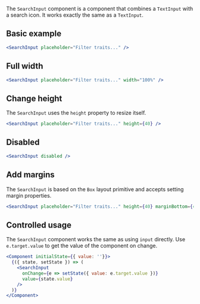
The `SearchInput` component is a component that combines a `TextInput` with a search icon.
It works exactly the same as a `TextInput`.


## Basic example

```jsx
<SearchInput placeholder="Filter traits..." />
```

## Full width

```jsx
<SearchInput placeholder="Filter traits..." width="100%" />
```

## Change height

The `SearchInput` uses the `height` property to resize itself.

```jsx
<SearchInput placeholder="Filter traits..." height={40} />
```

## Disabled

```jsx
<SearchInput disabled />
```

## Add margins

The `SearchInput` is based on the `Box` layout primitive
and accepts setting margin properties.

```jsx
<SearchInput placeholder="Filter traits..." height={40} marginBottom={40} />
```

## Controlled usage

The `SearchInput` component works the same as using `input` directly.
Use `e.target.value` to get the value of the component on change. 

```jsx
<Component initialState={{ value: ''}}>
  {({ state, setState }) => (
    <SearchInput
      onChange={e => setState({ value: e.target.value })}
      value={state.value}
    />
  )}
</Component>
```

<PropsTable of="SearchInput" />